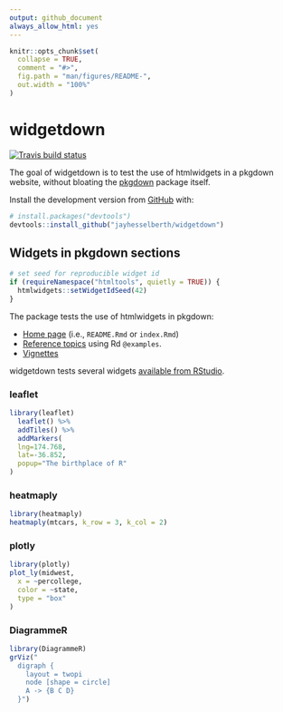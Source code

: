 ```yaml
---
output: github_document
always_allow_html: yes
---
```


<!-- README.md is generated from README.Rmd. Please edit that file -->

```r
knitr::opts_chunk$set(
  collapse = TRUE,
  comment = "#>",
  fig.path = "man/figures/README-",
  out.width = "100%"
)
```
# widgetdown

[![Travis build status](https://travis-ci.org/jayhesselberth/widgetdown.svg?branch=master)](https://travis-ci.org/jayhesselberth/widgetdown)

The goal of widgetdown is to test the use of htmlwidgets in a pkgdown website, without bloating the [pkgdown](https://github.com/r-lib/pkgdown) package itself.

Install the development version from [GitHub](https://github.com/) with:

``` r
# install.packages("devtools")
devtools::install_github("jayhesselberth/widgetdown")
```
## Widgets in pkgdown sections

```r
# set seed for reproducible widget id
if (requireNamespace("htmltools", quietly = TRUE)) {
  htmlwidgets::setWidgetIdSeed(42)
}
```

The package tests the use of htmlwidgets in pkgdown:

* [Home page](https://jayhesselberth.github.io/widgetdown/index.html) (i.e., `README.Rmd` or `index.Rmd`)
* [Reference topics](https://jayhesselberth.github.io/widgetdown/reference/test-widgets.html) using Rd `@examples`.
* [Vignettes](https://jayhesselberth.github.io/widgetdown/articles/widgetdown.html)

widgetdown tests several widgets [available from RStudio](https://www.htmlwidgets.org/showcase_leaflet.html).

### leaflet

```r
library(leaflet)
  leaflet() %>%
  addTiles() %>%
  addMarkers(
  lng=174.768,
  lat=-36.852,
  popup="The birthplace of R"
)
```

### heatmaply

```r
library(heatmaply)
heatmaply(mtcars, k_row = 3, k_col = 2)
```

### plotly

```r
library(plotly)
plot_ly(midwest,
  x = ~percollege,
  color = ~state,
  type = "box"
)
```

### DiagrammeR

```r
library(DiagrammeR)
grViz("
  digraph {
    layout = twopi
    node [shape = circle]
    A -> {B C D} 
  }")
```
